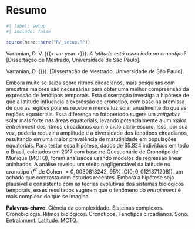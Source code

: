 <!-- %:::% .common h1 begin %:::% -->
# Resumo {.unnumbered}
<!-- %:::% .common h1 end %:::% -->

```r
#| label: setup
#| include: false

source(here::here("R/_setup.R"))
```

<!--
Elemento obrigatório, constituído de uma sequência de frases concisas e objetivas, em forma de texto.
Deve apresentar os objetivos, métodos empregados, resultados e conclusões.
O resumo deve ser redigido em parágrafo único, conter no máximo 500 palavras e ser seguido dos termos representativos do conteúdo do trabalho (palavras-chave ou descritores), preferencialmente de acordo com o Vocabulário Controlado do SIBI/USP (UNIVERSIDADE DE SÃO PAULO, 2006). Deve ser precedido da referência do documento e elaborado de acordo com a ABNT NBR 6028 (ASSOCIAÇÃO BRASILEIRA DE NORMAS TÉCNICAS, 2003).
-->

Vartanian, D. V. ({{< var year >}}). _A latitude está associada ao cronotipo?_ [Dissertação de Mestrado, Universidade de São Paulo].

::: {.content-visible when-format="pdf"}
<!-- %:::% foreign-abstract reference begin %:::% -->
Vartanian, D. ({\imprimirdata}). \textit{A latitude está associada ao cronotipo?} [Dissertação de Mestrado, Universidade de São Paulo].
<!-- %:::% foreign-abstract reference end %:::% -->
:::

<!-- %:::% foreign-abstract body begin %:::% -->
Embora muito se saiba sobre ritmos circadianos, mais pesquisas com amostras maiores são necessárias para obter uma melhor compreensão da expressão de fenótipos temporais. Esta dissertação investiga a hipótese de que a latitude influencia a expressão do cronotipo, com base na premissa de que as regiões polares recebem menos luz solar anualmente do que as regiões equatoriais. Essa diferença no fotoperíodo sugere um *zeitgeber* solar mais forte nas áreas equatoriais, levando potencialmente a um maior *entrainment* dos ritmos circadianos com o ciclo claro-escuro. Isso, por sua vez, poderia reduzir a amplitude e a diversidade dos fenótipos circadianos, resultando em uma maior prevalência de matutinidade em populações equatoriais. Para testar essa hipótese, dados de $65.824$ indivíduos em todo o Brasil, coletados em 2017 com base no Questionário de Cronotipo de Munique (MCTQ), foram analisados usando modelos de regressão linear aninhados. A análise revelou um efeito negligenciável da latitude no cronotipo ($f^2$ de Cohen $= 0,0030818242$, $95\% \ \text{IC}[0; 0,0121371208]$), um achado que contrasta com estudos recentes. Embora a hipótese seja plausível e consistente com as teorias evolutivas dos sistemas biológicos temporais, esses resultados sugerem que o fenômeno do *entrainment* é mais complexo do que se imagina.
<!-- %:::% foreign-abstract body end %:::% -->

__Palavras-chave__: Ciência da complexidade. Sistemas complexos. Cronobiologia. Ritmos biológicos. Cronotipos. Fenótipos circadianos. Sono. Entrainment. Latitude. MCTQ.

::: {.content-visible when-format="pdf"}
<!-- %:::% foreign-abstract keywords begin %:::% -->
\hyphenpenalty=100000
\begin{tabular}{p{3.6cm} p{12.3cm}}
  \textbf{Palavras-chaves}: &  Ciência da complexidade. Sistemas complexos. Cronobiologia. Ritmos biológicos. Cronotipos. Fenótipos circadianos. Sono. Entrainment. Latitude. MCTQ.
\end{tabular}
<!-- %:::% foreign-abstract keywords end %:::% -->
:::
